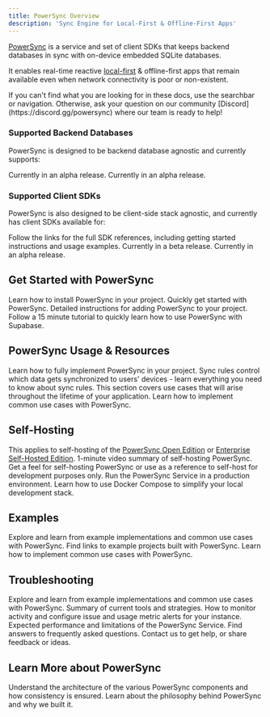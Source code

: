 ```yaml
---
title: PowerSync Overview
description: 'Sync Engine for Local-First & Offline-First Apps'
---
```


[PowerSync](https://www.powersync.com/) is a service and set of client SDKs that keeps backend databases in sync with on-device embedded SQLite databases.

It enables real-time reactive [local-first](/resources/local-first-software) & offline-first apps that remain available even when network connectivity is poor or non-existent.

<Note>
If you can't find what you are looking for in these docs, use the searchbar or navigation. Otherwise, ask your question on our community [Discord](https://discord.gg/powersync) where our team is ready to help!
</Note>

### Supported Backend Databases

PowerSync is designed to be backend database agnostic and currently supports:

<CardGroup cols={3}>
  <Card title="Postgres" icon="elephant" href="/usage/installation/database-setup/#postgres">
  </Card>
  <Card title="MongoDB" icon="leaf" href="/usage/installation/database-setup/#mongodb-alpha">
  Currently in an alpha release.
  </Card>
  <Card title="MySQL" icon="dolphin" href="/usage/installation/database-setup/#mysql-alpha">
  Currently in an alpha release.
  </Card>
</CardGroup>

### Supported Client SDKs

PowerSync is also designed to be client-side stack agnostic, and currently has client SDKs available for:

<Note>
Follow the links for the full SDK references, including getting started instructions and usage examples.
</Note>

<CardGroup cols={3}>
  <Card title="Flutter" icon="flutter" href="/client-sdk-references/flutter">
  </Card>
  <Card title="React Native & Expo" icon="react" href="/client-sdk-references/react-native-and-expo">
  </Card>
  <Card title="JS/Web" icon="js" href="/client-sdk-references/javascript-web">
  </Card>
  <Card title="Kotlin Multiplatform" icon="flag" href="/client-sdk-references/kotlin-multiplatform">
  Currently in a beta release.
  </Card>
  <Card title="Swift" icon="swift" href="/client-sdk-references/swift">
  Currently in an alpha release.
  </Card>
</CardGroup>

## Get Started with PowerSync
Learn how to install PowerSync in your project.
<CardGroup cols={3}>
  <Card title="Quickstart Guide" icon="rocket" href="/usage/quickstart-guide">
  Quickly get started with PowerSync.
  </Card>
  <Card title="Installation" icon="server" href="usage/installation">
  Detailed instructions for adding PowerSync to your project.
  </Card>
  <Card title="Tutorial: Supabase + PowerSync" icon="rotate" href="/integration-guides/supabase-+-powersync">
  Follow a 15 minute tutorial to quickly learn how to use PowerSync with Supabase.
  </Card>
</CardGroup>

## PowerSync Usage & Resources
Learn how to fully implement PowerSync in your project.
<CardGroup cols={3}>
  <Card title="Sync Rules" icon="filter" href="/usage/sync-rules">
  Sync rules control which data gets synchronized to users' devices - learn everything you need to know about sync rules.
  </Card>
  <Card title="Lifecycle/Maintenance" icon="briefcase" href="/usage/lifecycle-maintenance">
  This section covers use cases that will arise throughout the lifetime of your application.
  </Card>
  <Card title="Use Case Examples" icon="gear" href="/usage/use-case-examples">
  Learn how to implement common use cases with PowerSync.
  </Card>
</CardGroup>

## Self-Hosting
This applies to self-hosting of the [PowerSync Open Edition](https://www.powersync.com/pricing) or [Enterprise Self-Hosted Edition](https://www.powersync.com/pricing).
<CardGroup cols={3}>
  <Card title="Overview Video" icon="play" href="https://www.youtube.com/watch?v=KtExRZqi5Tg&feature=youtu.be">
  1-minute video summary of self-hosting PowerSync.
  </Card>
  <Card title="Demo App" icon="rocket" href="https://github.com/powersync-ja/self-host-demo">
  Get a feel for self-hosting PowerSync or use as a reference to self-host for development purposes only.
  </Card>
  <Card title="Installation" icon="discord" href="/self-hosting/installation">
  Run the PowerSync Service in a production environment.
  </Card>
  <Card title="Local Development" icon="file" href="/self-hosting/local-development">
  Learn how to use Docker Compose to simplify your local development stack.
  </Card>
</CardGroup>

## Examples
Explore and learn from example implementations and common use cases with PowerSync.
<CardGroup cols={3}>
  <Card title="Demo Apps/Example Projects" icon="code" href="/resources/demo-apps-example-projects">
  Find links to example projects built with PowerSync.
  </Card>
  <Card title="Use Case Examples" icon="gear" href="/usage/use-case-examples">
  Learn how to implement common use cases with PowerSync.
  </Card>
</CardGroup>

## Troubleshooting
Explore and learn from example implementations and common use cases with PowerSync.
<CardGroup cols={3}>
  <Card title="Troubleshooting Overview" icon="code" href="/resources/troubleshooting">
  Summary of current tools and strategies.
  </Card>
  <Card title="Monitoring & Alerting" icon="bell" href="/usage/tools/monitoring-and-alerting">
  How to monitor activity and configure issue and usage metric alerts for your instance.
  </Card>
  <Card title="Performance & Limits" icon="chart-line" href="/resources/performance-and-limits">
  Expected performance and limitations of the PowerSync Service.
  </Card>
  <Card title="FAQ" icon="question" href="/resources/faq">
  Find answers to frequently asked questions.
  </Card>
  <Card title="Contact Us" icon="discord" href="/resources/contact-us">
  Contact us to get help, or share feedback or ideas.
  </Card>
</CardGroup>

## Learn More about PowerSync
<CardGroup cols={3}>
  <Card title="Architecture" icon="database" href="/architecture/architecture-overview">
  Understand the architecture of the various PowerSync components and how consistency is ensured.
  </Card>
  <Card title="Philosophy" icon="flux-capacitor" href="/intro/powersync-philosophy">
  Learn about the philosophy behind PowerSync and why we built it.
  </Card>
</CardGroup>
